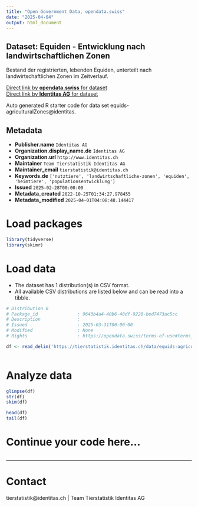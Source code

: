 ```yaml
---
title: "Open Government Data, opendata.swiss"
date: "2025-04-04"
output: html_document
---
```


## Dataset: Equiden - Entwicklung nach landwirtschaftlichen Zonen

Bestand der registrierten, lebenden Equiden, unterteilt nach  landwirtschaftlichen Zonen  im Zeitverlauf.

[Direct link by **opendata.swiss** for dataset](https://opendata.swiss/de/dataset/equiden-entwicklung-nach-landwirtschaft-lichen-zonen)<br>
[Direct link by **Identitas AG** for dataset](https://tierstatistik.identitas.ch/)

Auto generated R starter code for data set equids-agriculturalZones@identitas.

## Metadata

- **Publisher.name** `Identitas AG`
- **Organization.display_name.de** `Identitas AG`
- **Organization.url** `http://www.identitas.ch`
- **Maintainer** `Team Tierstatistik Identitas AG`
- **Maintainer_email** `tierstatistik@identitas.ch`
- **Keywords.de** `['nutztiere', 'landwirtschaftliche-zonen', 'equiden', 'heimtiere', 'populationsentwicklung']`
- **Issued** `2025-02-28T00:00:00`
- **Metadata_created** `2022-10-25T01:34:27.978455`
- **Metadata_modified** `2025-04-01T04:08:48.144417`


# Load packages

```r

library(tidyverse)
library(skimr)

```

# Load data

-   The dataset has 1 distribution(s) in CSV format.
-   All available CSV distributions are listed below and can be read into a tibble.

```r

# Distribution 0
# Package_id               : 9643b4a4-40b6-40df-9220-bed7473ac5cc
# Description              : 
# Issued                   : 2025-03-31T00:00:00
# Modified                 : None
# Rights                   : https://opendata.swiss/terms-of-use#terms_by

df <- read_delim('https://tierstatistik.identitas.ch/data/equids-agriculturalZones.csv')



```

# Analyze data

```r

glimpse(df)
str(df)
skim(df)

head(df)
tail(df)

```

# Continue your code here...

```r

```

------------------------------------------------------------------------

# Contact

tierstatistik@identitas.ch | Team Tierstatistik Identitas AG
